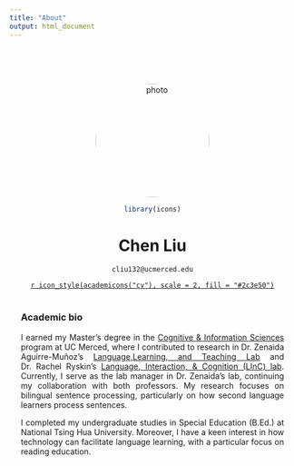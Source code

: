 ```yaml
---
title: "About"
output: html_document
---
```

<style type="text/css">
.title {
  display: none;
}
img {
  border-radius: 200px 200px 200px 200px;
}

</style>

<div class="row" style="text-align: center; padding-top: 50px; padding-right: 20px;padding-left: 20px">

<img src="images/webphoto.jpg" alt="photo" width="200" height="200" style="float:center">

```r
library(icons)
```

# Chen Liu

`cliu132@ucmerced.edu`

[`r icon_style(academicons("cv"), scale = 2, fill = "#2c3e50")`](pdfs/CV_ChenLiu.pdf)

</div>

<div class="row" style="text-align: justify; text-justify: inter-word;  padding-top: 2px;padding-right: 20px;padding-left: 20px">

### Academic bio

I earned my Master's degree in the [Cognitive & Information Sciences](https://cogsci.ucmerced.edu) program at UC Merced, where I contributed to research in Dr. Zenaida Aguirre-Muñoz's [Language,Learning, and Teaching Lab](https://www.languagelearningandteachinglab.org/) and Dr. Rachel Ryskin's [Language, Interaction, & Cognition (LInC) lab](https://linclab0.github.io). Currently, I serve as the lab manager in Dr. Zenaida's lab, continuing my collaboration with both professors. My research focuses on bilingual sentence processing, particularly on how second language learners process sentences. 

I completed my undergraduate studies in Special Education (B.Ed.) at National Tsing Hua University. Moreover, I have a keen interest in how technology can facilitate language learning, with a particular focus on reading education.

</div>
